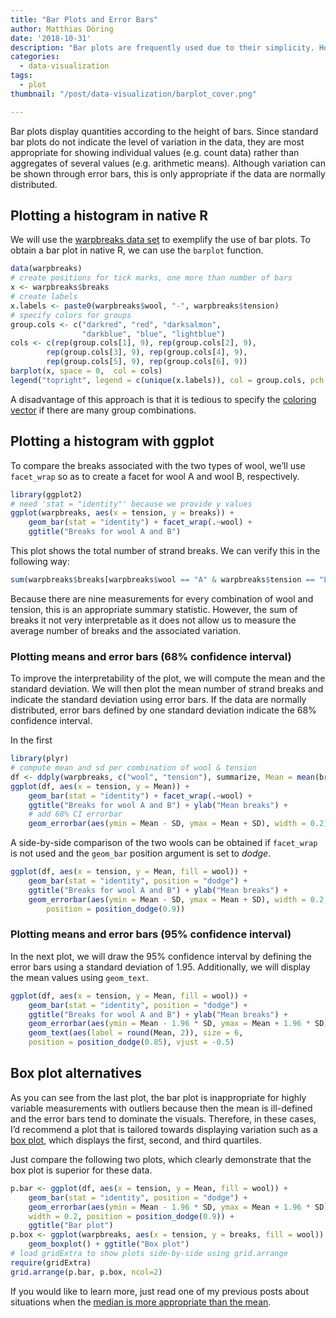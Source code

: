 ```yaml
---
title: "Bar Plots and Error Bars"
author: Matthias Döring
date: '2018-10-31'
description: "Bar plots are frequently used due to their simplicity. However, they also do not convey a lot of information. Here, I discuss how error bars can be used to visualize variance and under which circumstances bar charts should not be used."
categories:
  - data-visualization
tags:
  - plot
thumbnail: "/post/data-visualization/barplot_cover.png"

---
```

Bar plots display quantities according to the height of bars. Since standard bar plots do not indicate the level of variation in the data, they are most appropriate for showing individual values (e.g. count data) rather than aggregates of several values (e.g. arithmetic means). Although variation can be shown through error bars, this is only appropriate if the data are normally distributed.
<!--more-->

## Plotting a histogram in native R

We will use the [warpbreaks data set](/post/statistical_test/contingency_table_tests/) to exemplify the use of bar plots.
To obtain a bar plot in native R, we can use the `barplot` function.

```r
data(warpbreaks)
# create positions for tick marks, one more than number of bars
x <- warpbreaks$breaks
# create labels
x.labels <- paste0(warpbreaks$wool, "-", warpbreaks$tension)
# specify colors for groups
group.cols <- c("darkred", "red", "darksalmon", 
                "darkblue", "blue", "lightblue")
cols <- c(rep(group.cols[1], 9), rep(group.cols[2], 9), 
        rep(group.cols[3], 9), rep(group.cols[4], 9), 
        rep(group.cols[5], 9), rep(group.cols[6], 9))
barplot(x, space = 0,  col = cols)
legend("topright", legend = c(unique(x.labels)), col = group.cols, pch = 20)
```
A disadvantage of this approach is that it is tedious to specify the [coloring vector](http://www.stat.columbia.edu/~tzheng/files/Rcolor.pdf) if there are many group combinations.

## Plotting a histogram with ggplot

To compare the breaks associated with the two types of wool, we'll use `facet_wrap` so as to create a facet for wool A and wool B, respectively.

```r
library(ggplot2)
# need 'stat = "identity"' because we provide y values
ggplot(warpbreaks, aes(x = tension, y = breaks)) +
    geom_bar(stat = "identity") + facet_wrap(.~wool) +
    ggtitle("Breaks for wool A and B")
```

This plot shows the total number of strand breaks. We can verify this in the following way:

```r
sum(warpbreaks$breaks[warpbreaks$wool == "A" & warpbreaks$tension == "L"])
```

Because there are nine measurements for every combination of wool and tension, this is an appropriate summary statistic. However, the sum of breaks it not very interpretable as it does not allow us to measure the average number of breaks and the associated variation. 

### Plotting means and error bars (68% confidence interval)
To improve the interpretability of the plot, we will compute the mean and the standard deviation. We will then plot the mean number of strand breaks and indicate the standard deviation using error bars. If the data are normally distributed, error bars defined by one standard deviation indicate the 68% confidence interval.

In the first 

```r
library(plyr)
# compute mean and sd per combination of wool & tension
df <- ddply(warpbreaks, c("wool", "tension"), summarize, Mean = mean(breaks), SD = sd(breaks))
ggplot(df, aes(x = tension, y = Mean)) +
    geom_bar(stat = "identity") + facet_wrap(.~wool) +
    ggtitle("Breaks for wool A and B") + ylab("Mean breaks") +
    # add 68% CI errorbar 
    geom_errorbar(aes(ymin = Mean - SD, ymax = Mean + SD), width = 0.2)
```

A side-by-side comparison of the two wools can be obtained if `facet_wrap` is not used and the `geom_bar` position argument is set to *dodge*.

```r
ggplot(df, aes(x = tension, y = Mean, fill = wool)) +
    geom_bar(stat = "identity", position = "dodge") + 
    ggtitle("Breaks for wool A and B") + ylab("Mean breaks") +
    geom_errorbar(aes(ymin = Mean - SD, ymax = Mean + SD), width = 0.2,
        position = position_dodge(0.9))
```

### Plotting means and error bars (95% confidence interval)

In the next plot, we will draw the 95% confidence interval by defining the error bars using a standard deviation of 1.95. Additionally, we will display the mean values using `geom_text`.

```r
ggplot(df, aes(x = tension, y = Mean, fill = wool)) +
    geom_bar(stat = "identity", position = "dodge") + 
    ggtitle("Breaks for wool A and B") + ylab("Mean breaks") +
    geom_errorbar(aes(ymin = Mean - 1.96 * SD, ymax = Mean + 1.96 * SD), width = 0.2, position = position_dodge(0.9)) +
    geom_text(aes(label = round(Mean, 2)), size = 6, 
    position = position_dodge(0.85), vjust = -0.5)
```

## Box plot alternatives

As you can see from the last plot, the bar plot is inappropriate for highly variable measurements with outliers because then the mean is ill-defined and the error bars tend to dominate the visuals. Therefore, in these cases, I'd recommend a plot that is tailored towards displaying variation such as a [box plot](/post/data-visualization/boxplot/), which displays the first, second, and third quartiles.

Just compare the following two plots, which clearly demonstrate that the box plot is superior for these data.

```r
p.bar <- ggplot(df, aes(x = tension, y = Mean, fill = wool)) +
    geom_bar(stat = "identity", position = "dodge") + 
    geom_errorbar(aes(ymin = Mean - 1.96 * SD, ymax = Mean + 1.96 * SD), 
    width = 0.2, position = position_dodge(0.9)) + 
    ggtitle("Bar plot")
p.box <- ggplot(warpbreaks, aes(x = tension, y = breaks, fill = wool)) +
    geom_boxplot() + ggtitle("Box plot")
# load gridExtra to show plots side-by-side using grid.arrange
require(gridExtra)
grid.arrange(p.bar, p.box, ncol=2)
```

If you would like to learn more, just read one of my previous posts about situations when the [median is more appropriate than the mean](/post/basic-statistics/mean_vs_median/).
